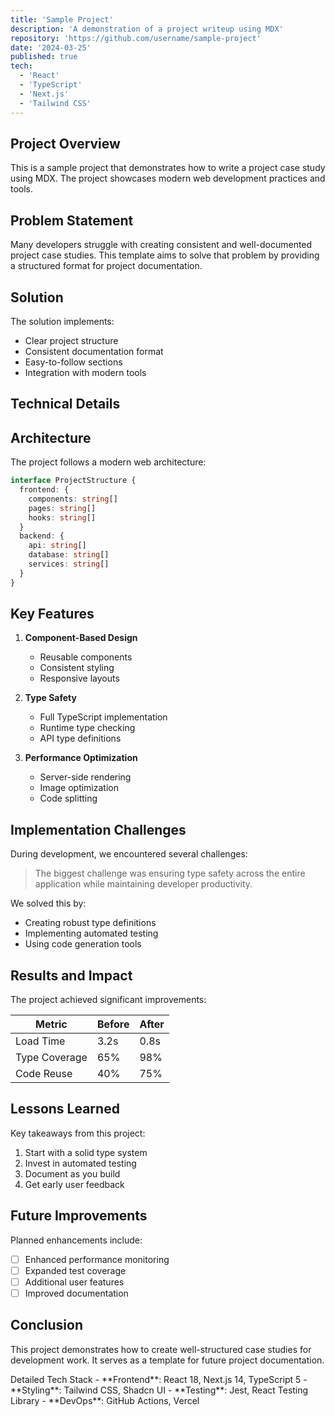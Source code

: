 ```yaml
---
title: 'Sample Project'
description: 'A demonstration of a project writeup using MDX'
repository: 'https://github.com/username/sample-project'
date: '2024-03-25'
published: true
tech:
  - 'React'
  - 'TypeScript'
  - 'Next.js'
  - 'Tailwind CSS'
---
```


## Project Overview

This is a sample project that demonstrates how to write a project case study using MDX. The project showcases modern web development practices and tools.

## Problem Statement

Many developers struggle with creating consistent and well-documented project case studies. This template aims to solve that problem by providing a structured format for project documentation.

## Solution

The solution implements:

- Clear project structure
- Consistent documentation format
- Easy-to-follow sections
- Integration with modern tools

## Technical Details

## Architecture

The project follows a modern web architecture:

```typescript
interface ProjectStructure {
  frontend: {
    components: string[]
    pages: string[]
    hooks: string[]
  }
  backend: {
    api: string[]
    database: string[]
    services: string[]
  }
}
```

## Key Features

1. **Component-Based Design**

   - Reusable components
   - Consistent styling
   - Responsive layouts

2. **Type Safety**

   - Full TypeScript implementation
   - Runtime type checking
   - API type definitions

3. **Performance Optimization**
   - Server-side rendering
   - Image optimization
   - Code splitting

## Implementation Challenges

During development, we encountered several challenges:

> The biggest challenge was ensuring type safety across the entire application while maintaining developer productivity.

We solved this by:

- Creating robust type definitions
- Implementing automated testing
- Using code generation tools

## Results and Impact

The project achieved significant improvements:

| Metric        | Before | After |
| ------------- | ------ | ----- |
| Load Time     | 3.2s   | 0.8s  |
| Type Coverage | 65%    | 98%   |
| Code Reuse    | 40%    | 75%   |

## Lessons Learned

Key takeaways from this project:

1. Start with a solid type system
2. Invest in automated testing
3. Document as you build
4. Get early user feedback

## Future Improvements

Planned enhancements include:

- [ ] Enhanced performance monitoring
- [ ] Expanded test coverage
- [ ] Additional user features
- [ ] Improved documentation

## Conclusion

This project demonstrates how to create well-structured case studies for development work. It serves as a template for future project documentation.

<Accordion type="single" collapsible>
  <AccordionItem value="tech-stack">
    <AccordionTrigger>Detailed Tech Stack</AccordionTrigger>
    <AccordionContent>
      - **Frontend**: React 18, Next.js 14, TypeScript 5 - **Styling**: Tailwind CSS, Shadcn UI -
      **Testing**: Jest, React Testing Library - **DevOps**: GitHub Actions, Vercel
    </AccordionContent>
  </AccordionItem>
</Accordion>
